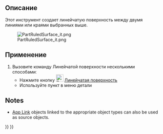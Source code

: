 <languages/>

{{Docnav/ru
|[[Part_MakeFace/ru|Создать грань из ломаных]]
|[[Part_Loft/ru|Лофт]]
|[[Part_Workbench/ru|Верстак Part]]
|IconL=Part_MakeFace.svg
|IconR=Part_Loft.svg
|IconC=Workbench_Part.svg
}}

<div class="mw-translate-fuzzy">
{{GuiCommand/ru
|Name=Part RuledSurface
|Name/ru=Линейчатая поверхность
|MenuLocation=Деталь → Создать линейчатую поверхность
|Workbenches=[[Part_Workbench/ru|Part(Деталь)]]
|SeeAlso=[[Part_MakeFace/ru|Создать грань из ломанных]]
}}
</div>

<span id="Description"></span>
==Описание==

<div class="mw-translate-fuzzy">
Этот инструмент создает линейчатую поверхность между двумя линиями или краями выбранных выше.
</div>

[[File:PartRuledSurface_it.png]]

<span id="Usage"></span>
==Применение==

<div class="mw-translate-fuzzy">
# Вызовите команду Линейчатой поверхности несколькими способамиː
#* Нажмите кнопку [[Image:Part_RuledSurface.svg|24px|link=Part_RuledSurface]] [[Part_RuledSurface/ru|Линейчатая поверхность]]
#* Используйте пункт {{MenuCommand|Деталь → Создать линейчатую поверхность}} в меню детали
</div>

==Notes==

* [[App_Link|App Link]] objects linked to the appropriate object types can also be used as source objects.


{{Docnav/ru
|[[Part_MakeFace/ru|Создать грань из ломаных]]
|[[Part_Loft/ru|Лофт]]
|[[Part_Workbench/ru|Верстак Part]]
|IconL=Part_MakeFace.svg
|IconR=Part_Loft.svg
|IconC=Workbench_Part.svg
}}

{{Part_Tools_navi{{#translation:}}}}
{{Userdocnavi{{#translation:}}}}